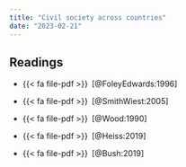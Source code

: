 ```yaml
---
title: "Civil society across countries"
date: "2023-02-21"
---
```


## Readings

- {{< fa file-pdf >}}&ensp;[@FoleyEdwards:1996]

- {{< fa file-pdf >}}&ensp;[@SmithWiest:2005]

- {{< fa file-pdf >}}&ensp;[@Wood:1990]

- {{< fa file-pdf >}}&ensp;[@Heiss:2019]

- {{< fa file-pdf >}}&ensp;[@Bush:2019]
